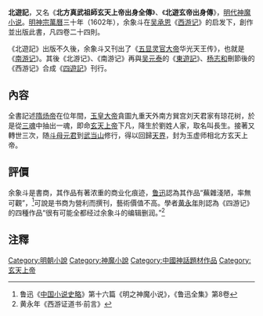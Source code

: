 '''北遊記'''，又名《'''北方真武祖師玄天上帝出身全傳'''》、《'''北遊玄帝出身傳'''》，[[明代|明代]][[神魔小说|神魔小说]]。[[明神宗|明神宗]][[萬曆|萬曆]]三十年（1602年），余象斗在[[吴承恩|吴承恩]]《[[西游记|西游记]]》的启发下，創作並出版此書，凡四卷二十四則。

《北遊記》出版不久後，余象斗又刊出了《[[五显灵官大帝|五显灵官大帝]]华光天王传》，也就是《[[南游记|南游记]]》。其後《北游记》、《南游记》再與[[吴元泰|吴元泰]]的《[[東遊記|東遊記]]》、[[楊志和_(明朝)|杨志和]]刪節後的《西游记》合成《[[四遊記|四遊記]]》刊行。

==內容==
全書記述[[隋炀帝|隋炀帝]]在位年間，[[玉皇大帝|玉皇大帝]]貪圖九重天外南方巽宫刘天君家有琼花树，於是從[[三魂|三魂]]中抽出一魂，即命[[玄天上帝|玄天上帝]]下凡，降生於劉姓人家，取名叫長生。接著又轉世三次，随[[斗母元君|斗母元君]]到[[武当山|武当山]]修行，得以回歸[[天界|天界]]，封为玉虚师相北方玄天上帝。

==評價==
余象斗是書商，其作品有著浓重的商业化痕迹，[[鲁迅|鲁迅]]認為其作品“蕪雜淺陋，率無可觀”，<ref>鲁迅《[[中国小说史略|中国小说史略]]》第十六篇《明之神魔小说》，《鲁迅全集》第8卷</ref>可說是书商为營利而撰刊，藝術價值不高。學者[[黄永年|黄永年]]則認為《四游记》的四種作品“很有可能全都经过余象斗的编辑删润。”<ref>黄永年《西游证道书·前言》</ref>

{{wikisource|北遊記}}

==注釋==
{{reflist}}
[[Category:明朝小說|Category:明朝小說]]
[[Category:神魔小說|Category:神魔小說]]
[[Category:中國神話題材作品|Category:中國神話題材作品]]
[[Category:玄天上帝|Category:玄天上帝]]
